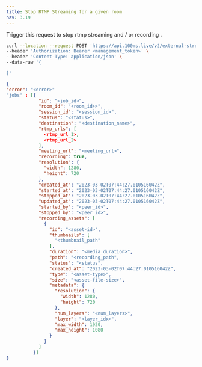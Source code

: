```yaml
---
title: Stop RTMP Streaming for a given room
nav: 3.19
---
```


Trigger this request to stop rtmp streaming and / or recording .

<PostRequest title="https://api.100ms.live/v2/external-streams/rooms/:room_id/stop" />
<Request id="req-0">

```bash
curl --location --request POST 'https://api.100ms.live/v2/external-streams/rooms/<room_id>/stop' \
--header 'Authorization: Bearer <management_token>' \
--header 'Content-Type: application/json' \
--data-raw '{

}'
```

</Request>
<ResponseBox id="res-0" status="200 OK">

```json
{
"error": "<error>"
"jobs" : [{
            "id": "<job_id>",
            "room_id": "<room_id>>",
            "session_id": "<session_id>",
            "status": "<status>",
            "destination": "<destination_name>",
            "rtmp_urls": [
              <rtmp_url_1>,
              <rtmp_url_2>
            ],
            "meeting_url": "<meeting_url>",
            "recording": true,
            "resolution": {
              "width": 1280,
              "height": 720
            },
            "created_at": "2023-03-02T07:44:27.010516042Z",
            "started_at": "2023-03-02T07:44:27.010516042Z",
            "stopped_at": "2023-03-02T07:44:27.010516042Z",
            "updated_at": "2023-03-02T07:44:27.010516042Z",
            "started_by": "<peer_id>",
            "stopped_by": "<peer_id>",
            "recording_assets": [
              {
                "id": "<asset-id>",
                "thumbnails": [
                  "<thumbnail_path"
                ],
                "duration": "<media_duration>",
                "path": "<recording_path",
                "status": "<status",
                "created_at": "2023-03-02T07:44:27.010516042Z",
                "type": "<asset-type>",
                "size": "<asset-file-size>",
                "metadata": {
                  "resolution": {
                    "width": 1280,
                    "height": 720
                  },
                  "num_layers": "<num_layers>",
                  "layer": "<layer_idx>",
                  "max_width": 1920,
                  "max_height": 1080
                }
              }
            ]
          }]
}
```

</ResponseBox>
